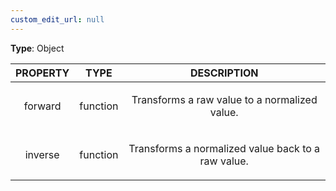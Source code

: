 ```yaml
---
custom_edit_url: null
---
```


<div>

</div>

**Type**: Object

|PROPERTY|TYPE|DESCRIPTION|
|:---:|:---:|:---:|
|forward|function|<p>Transforms a raw value to a normalized value.</p>|
|inverse|function|<p>Transforms a normalized value back to a raw value.</p>|

